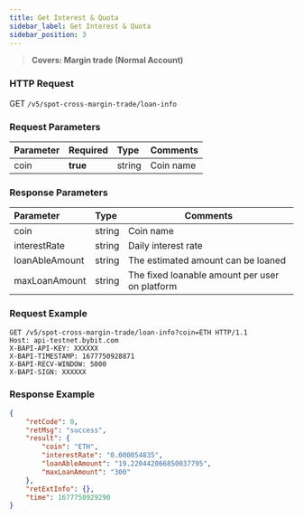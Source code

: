```yaml
---
title: Get Interest & Quota
sidebar_label: Get Interest & Quota
sidebar_position: 3
---
```

> **Covers: Margin trade (Normal Account)**

### HTTP Request
GET `/v5/spot-cross-margin-trade/loan-info`

### Request Parameters
| Parameter | Required | Type | Comments|
|:----- |:-------|:-----|------ |
|coin|**true**|string|Coin name|

### Response Parameters
| Parameter | Type | Comments|
|:----- |:-----|----- |
|coin|string|Coin name|
|interestRate|string|Daily interest rate|
|loanAbleAmount|string|The estimated amount can be loaned |
|maxLoanAmount|string|The fixed loanable amount per user on platform|

### Request Example

```http
GET /v5/spot-cross-margin-trade/loan-info?coin=ETH HTTP/1.1
Host: api-testnet.bybit.com
X-BAPI-API-KEY: XXXXXX
X-BAPI-TIMESTAMP: 1677750928871
X-BAPI-RECV-WINDOW: 5000
X-BAPI-SIGN: XXXXXX
```

### Response Example

```json
{
    "retCode": 0,
    "retMsg": "success",
    "result": {
        "coin": "ETH",
        "interestRate": "0.000054835",
        "loanAbleAmount": "19.220442066850037795",
        "maxLoanAmount": "300"
    },
    "retExtInfo": {},
    "time": 1677750929290
}
```
